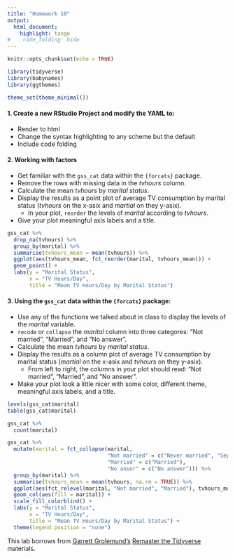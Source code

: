 ```yaml
---
title: "Homework 10"
output: 
  html_document:
    highlight: tango
#    code_folding: hide
---
```


```r
knitr::opts_chunk$set(echo = TRUE)

library(tidyverse)
library(babynames)
library(ggthemes)

theme_set(theme_minimal())

```

#### 1. Create a new RStudio Project and modify the YAML to: 
* Render to html
* Change the syntax highlighting to any scheme but the default 
* Include code folding


#### 2. Working with **factors**
* Get familiar with the `gss_cat` data within the `{forcats}` package.
* Remove the rows with missing data in the *tvhours* column.
* Calculate the mean *tvhours* by *marital status*.
* Display the results as a point plot of average TV consumption by marital status (*tvhours* on the x-asix and *martial* on they y-asix).
  + In your plot, `reorder` the levels of *marital* according to *tvhours*.
* Give your plot meaningful axis labels and a title.

```r

gss_cat %>%
  drop_na(tvhours) %>%
  group_by(marital) %>%
  summarise(tvhours_mean = mean(tvhours)) %>%
  ggplot(aes(tvhours_mean, fct_reorder(marital, tvhours_mean))) +
  geom_point() +
  labs(y = "Marital Status",
       x = "TV Hours/Day",
       title = "Mean TV Hours/Day by Marital Status")

```


#### 3. Using the `gss_cat` data within the `{forcats}` package:

* Use any of the functions we talked about in class to display the levels of the *marital* variable.
* `recode` or `collapse` the *marital* column into three categores: "Not married", "Married", and "No answer".
* Calculate the mean *tvhours* by *marital status*.
* Display the results as a column plot of average TV consumption by marital status (*martial* on the x-asix and *tvhours* on they y-asix).
  + From left to right, the columns in your plot should read: "Not married", "Married", and "No answer".
* Make your plot look a little nicer with some color, different theme, meaningful axis labels, and a title.
  

```r

levels(gss_cat$marital)
table(gss_cat$marital)

gss_cat %>% 
  count(marital)

gss_cat %>% 
  mutate(marital = fct_collapse(marital,
                                "Not married" = c("Never married", "Separated", "Divorced", "Widowed"),
                                "Married" = c("Married"),
                                "No anser" = c("No answer"))) %>% 
  group_by(marital) %>% 
  summarise(tvhours_mean = mean(tvhours, na.rm = TRUE)) %>%
  ggplot(aes(fct_relevel(marital, "Not married", "Married"), tvhours_mean)) +
  geom_col(aes(fill = marital)) +
  scale_fill_colorblind() +
  labs(y = "Marital Status",
       x = "TV Hours/Day",
       title = "Mean TV Hours/Day by Marital Status") +
  theme(legend.position = "none")

```

This lab borrows from [Garrett Grolemund's](https://resources.rstudio.com/authors/garrett-grolemund) [Remaster the Tidyverse](https://github.com/rstudio-education/remaster-the-tidyverse/) materials. 
